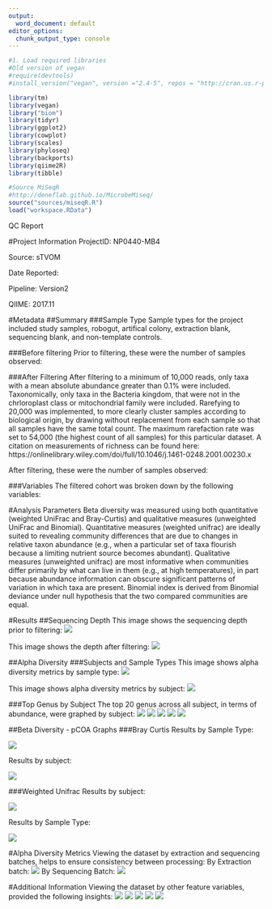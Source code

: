```yaml
---
output:
  word_document: default
editor_options: 
  chunk_output_type: console
---
```

```r
#1. Load required libraries
#Old version of vegan
#require(devtools)
#install_version("vegan", version ="2.4-5", repos = "http://cran.us.r-project.org")

library(tm)
library(vegan)
library("biom")
library(tidyr)
library(ggplot2)
library(cowplot)
library(scales)
library(phyloseq)
library(backports)
library(qiime2R)
library(tibble)

#Source MiSeqR
#http://deneflab.github.io/MicrobeMiseq/
source("sources/miseqR.R")
load("workspace.RData")
```
QC Report


#Project Information
ProjectID: NP0440-MB4

Source: sTVOM

Date Reported:

Pipeline: Version2

QIIME: 2017.11

#Metadata
##Summary
###Sample Type
Sample types for the project included study samples, robogut, artifical colony, extraction blank, sequencing blank, and non-template controls.

###Before filtering
Prior to filtering, these were the number of samples observed:

###After Filtering
After filtering to a minimum of 10,000 reads, only taxa with a mean absolute abundance greater than 0.1% were included. Taxonomically, only taxa in the Bacteria kingdom, that were not in the chrloroplast class or mitochondrial family were included. Rarefying to 20,000 was implemented, to more clearly cluster samples according to biological origin, by drawing without replacement from each sample so that all samples have the same total count. The maximum rarefaction rate was set to 54,000 (the highest count of all samples) for this particular dataset. A citation on measurements of richness can be found here: https://onlinelibrary.wiley.com/doi/full/10.1046/j.1461-0248.2001.00230.x

After filtering, these were the number of samples observed:

###Variables
The filtered cohort was broken down by the following variables:


#Analysis Parameters
Beta diversity was measured using both quantitative (weighted UniFrac and Bray-Curtis) and qualitative measures (unweighted UniFrac and Binomial). Quantitative measures (weighted unifrac) are ideally suited to revealing community differences that are due to changes in relative taxon abundance (e.g., when a particular set of taxa flourish because a limiting nutrient source becomes abundant). Qualitative measures (unweighted unifrac) are most informative when communities differ primarily by what can live in them (e.g., at high temperatures), in part because abundance information can obscure significant patterns of variation in which taxa are present. Binomial index is derived from Binomial deviance under null hypothesis that the two compared communities are equal.

#Results
##Sequencing Depth
This image shows the sequencing depth prior to filtering:
![](Graphs/SeqDepth_prefilter.tiff)

This image shows the depth after filtering:
![](Graphs/SeqDepth_filter.tiff)

##Alpha Diversity
###Subjects and Sample Types
This image shows alpha diversity metrics by sample type:
![](Graphs/sampletype_alphadiv.tiff)

This image shows alpha diversity metrics by subject:
![](Graphs/subjectid_alphadiv.tiff)

###Top Genus by Subject
The top 20 genus across all subject, in terms of abundance, were graphed by subject:
![](Graphs/subjectid_topgenus_1.jpeg)
![](Graphs/subjectid_topgenus_2.jpeg)
![](Graphs/subjectid_topgenus_3.jpeg)
![](Graphs/subjectid_topgenus_4.jpeg)
![](Graphs/subjectid_topgenus_5.jpeg)


##Beta Diversity - pCOA Graphs
###Bray Curtis
Results by Sample Type:

![](Graphs/sampletype_bray.tiff)

Results by subject:

![](Graphs/subjectid_bray.tiff)




###Weighted Unifrac
Results by subject:

![](Graphs/subjectid_weightunifrac.tiff)


Results by Sample Type:

![](Graphs/sampletype_weightunifrac.tiff)

#Alpha Diversity Metrics
Viewing the dataset by extraction and sequencing batches, helps to ensure consistency between processing:
By Extraction batch:
![](Graphs/alpha_extractionbatch.tiff)
By Sequencing Batch:
![](Graphs/alpha_sequencingbatch.tiff)


#Additional Information
Viewing the dataset by other feature variables, provided the following insights:
![](Graphs/alpha_collection.tiff)
![](Graphs/alpha_instrument.tiff)
![](Graphs/alpha_month.tiff)
![](Graphs/summary_genus_all.tiff)
![](Graphs/summary_genus_-20C.tiff)




